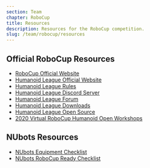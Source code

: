 ```yaml
---
section: Team
chapter: RoboCup
title: Resources
description: Resources for the RoboCup competition.
slug: /team/robocup/resources
---
```


## Official RoboCup Resources

- [RoboCup Official Website](https://www.robocup.org/)
- [Humanoid League Official Website](https://humanoid.robocup.org/)
- [Humanoid League Rules](https://humanoid.robocup.org/materials/rules/)
- [Humanoid League Discord Server](https://discord.gg/9BgBpGfwKr)
- [Humanoid League Forum](https://hl.forum.robocup.org/)
- [Humanoid League Downloads](https://humanoid.robocup.org/materials/downloads/)
- [Humanoid League Open Source](https://humanoid.robocup.org/materials/open-source/)
- [2020 Virtual RoboCup Humanoid Open Workshops](https://humanoid.robocup.org/virtual-rohow-2020/program/)

## NUbots Resources

- [NUbots Equipment Checklist](./assets/robocup-equipment-checklist.pdf)
- [NUbots RoboCup Ready Checklist](./assets/robocup-ready-checklist.pdf)
